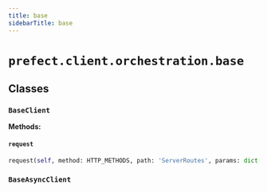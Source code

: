 ```yaml
---
title: base
sidebarTitle: base
---
```


# `prefect.client.orchestration.base`

## Classes

### `BaseClient` <sup><a href="https://github.com/prefecthq/prefect/blob/main/src/prefect/client/orchestration/base.py#L16" target="_blank"><Icon icon="github" size="14" /></a></sup>

**Methods:**

#### `request` <sup><a href="https://github.com/prefecthq/prefect/blob/main/src/prefect/client/orchestration/base.py#L22" target="_blank"><Icon icon="github" size="14" /></a></sup>

```python
request(self, method: HTTP_METHODS, path: 'ServerRoutes', params: dict[str, Any] | None = None, path_params: dict[str, Any] | None = None, **kwargs: Any) -> 'Response'
```

### `BaseAsyncClient` <sup><a href="https://github.com/prefecthq/prefect/blob/main/src/prefect/client/orchestration/base.py#L36" target="_blank"><Icon icon="github" size="14" /></a></sup>
